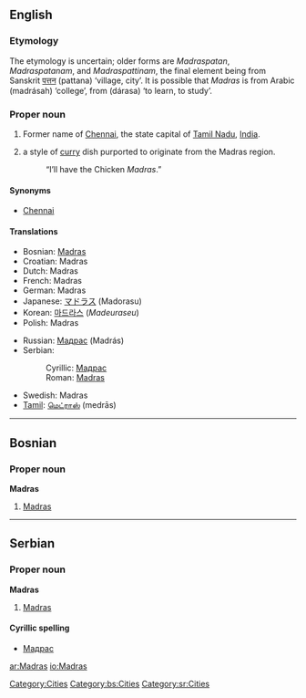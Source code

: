 {{see|madras}}
==English==
{{wikipedia}}
===Etymology===
The etymology is uncertain; older forms are ''Madraspatan'', ''Madraspatanam'', and ''Madraspattinam'', the final element being from Sanskrit [[पत्तन]] (pattana) ‘village, city’. It is possible that ''Madras'' is from Arabic {{ARchar|[[مدرسة]]}} (madrásah) ‘college’, from {{ARchar|[[درس]]}} (dárasa) ‘to learn, to study’.

===Proper noun===
{{en-proper noun}}

# Former name of [[Chennai]], the state capital of [[Tamil Nadu]], [[India]].
# {{British}} a style of [[curry]] dish purported to originate from the Madras region.
#: “I’ll have the Chicken ''Madras''.”

====Synonyms====
*[[Chennai]] {{italbrac|current name}}

====Translations====
{{trans-top|city}}
*Bosnian: [[Madras#Bosnian|Madras]] {{m}}
*Croatian: Madras {{m}}
*Dutch: Madras
*French: Madras {{m}}
*German: Madras
*Japanese: [[マドラス]] (Madorasu)
*Korean: [[마드라스]] (''Madeuraseu'')
*Polish: Madras {{m}}
{{trans-mid}}
*Russian: [[Мадрас]] (Madrás) {{m}}
*Serbian:
*:Cyrillic: [[Мадрас#Serbian|Мадрас]] {{m}}
*:Roman: [[Madras#Serbian|Madras]] {{m}}
*Swedish: Madras
*[[Tamil]]: [[மெட்ராஸ்]] (medrās)
{{trans-bottom}}

[[Category:Cities]]

----

==Bosnian==

===Proper noun===
'''Madras''' {{m}}

# [[Madras#English|Madras]]

[[Category:bs:Cities]]

----

==Serbian==

===Proper noun===
'''Madras''' {{m}}

# [[Madras#English|Madras]]

====Cyrillic spelling====
*[[Мадрас#Serbian|Мадрас]]

[[Category:sr:Cities]]

[[ar:Madras]]
[[io:Madras]]